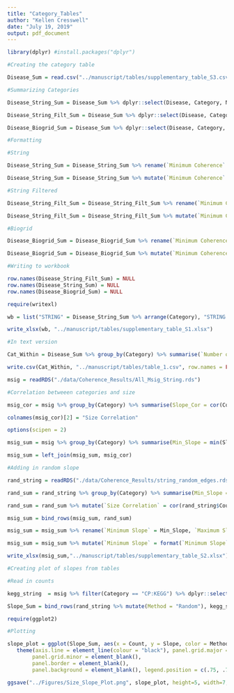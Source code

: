 ```yaml
---
title: "Category_Tables"
author: "Kellen Cresswell"
date: "July 19, 2019"
output: pdf_document
---
```


```r
library(dplyr) #install.packages("dplyr")
```

```r
#Creating the category table

Disease_Sum = read.csv("../manuscript/tables/supplementary_table_S3.csv")

#Summarizing Categories

Disease_String_Sum = Disease_Sum %>% dplyr::select(Disease, Category, Number.of.SNPs, Number.of.genes, String.Coherence.KEGG) %>% filter(!is.na(String.Coherence.KEGG)) %>% group_by(Category) %>% summarise(Min_Coherence = min(String.Coherence.KEGG, na.rm = TRUE), Max_Coherence = max(String.Coherence.KEGG, na.rm = TRUE), Mean_Coherence = mean(String.Coherence.KEGG, na.rm = TRUE), Median_Coherence =median(String.Coherence.KEGG, na.rm = TRUE), Min_Genes = min(Number.of.genes, na.rm = TRUE), Max_Genes = max(Number.of.genes, na.rm = TRUE), Mean_Genes = mean(Number.of.genes, na.rm = TRUE), Median_Genes = median(Number.of.genes, na.rm = TRUE) , Min_SNPs = min(Number.of.SNPs, na.rm = TRUE), Max_SNPs = max(Number.of.SNPs, na.rm = TRUE), Mean_SNPs = mean(Number.of.SNPs, na.rm = TRUE), Median_SNPs = median(Number.of.SNPs, na.rm = TRUE), Total_Networks = n()) %>% arrange(-Median_Coherence)

Disease_String_Filt_Sum = Disease_Sum %>% dplyr::select(Disease, Category, Number.of.SNPs, Number.of.genes, String.Filt.Coherence.KEGG) %>% filter(!is.na(String.Filt.Coherence.KEGG))   %>% group_by(Category) %>% summarise(Min_Coherence = min(String.Filt.Coherence.KEGG, na.rm = TRUE), Max_Coherence = max(String.Filt.Coherence.KEGG, na.rm = TRUE), Mean_Coherence = mean(String.Filt.Coherence.KEGG, na.rm = TRUE), Median_Coherence =median(String.Filt.Coherence.KEGG, na.rm = TRUE), Min_Genes = min(Number.of.genes, na.rm = TRUE), Max_Genes = max(Number.of.genes, na.rm = TRUE), Mean_Genes = mean(Number.of.genes, na.rm = TRUE), Median_Genes = median(Number.of.genes, na.rm = TRUE) , Min_SNPs = min(Number.of.SNPs, na.rm = TRUE), Max_SNPs = max(Number.of.SNPs, na.rm = TRUE), Mean_SNPs = mean(Number.of.SNPs, na.rm = TRUE), Median_SNPs = median(Number.of.SNPs, na.rm = TRUE), Total_Networks = n()) %>% arrange(-Median_Coherence)

Disease_Biogrid_Sum = Disease_Sum %>% dplyr::select(Disease, Category, Number.of.SNPs, Number.of.genes, Biogrid.Coherence.KEGG) %>% filter(!is.na(Biogrid.Coherence.KEGG)) %>% group_by(Category) %>% summarise(Min_Coherence = min(Biogrid.Coherence.KEGG, na.rm = TRUE), Max_Coherence = max(Biogrid.Coherence.KEGG, na.rm = TRUE), Mean_Coherence = mean(Biogrid.Coherence.KEGG, na.rm = TRUE), Median_Coherence =median(Biogrid.Coherence.KEGG, na.rm = TRUE), Min_Genes = min(Number.of.genes, na.rm = TRUE), Max_Genes = max(Number.of.genes, na.rm = TRUE), Mean_Genes = mean(Number.of.genes, na.rm = TRUE), Median_Genes = median(Number.of.genes, na.rm = TRUE) , Min_SNPs = min(Number.of.SNPs, na.rm = TRUE), Max_SNPs = max(Number.of.SNPs, na.rm = TRUE), Mean_SNPs = mean(Number.of.SNPs, na.rm = TRUE), Median_SNPs = median(Number.of.SNPs, na.rm = TRUE), Total_Networks = n()) %>% arrange(-Median_Coherence)

#Formatting

#String

Disease_String_Sum = Disease_String_Sum %>% rename(`Minimum Coherence` = Min_Coherence, `Maximum Coherence` = Max_Coherence, `Mean Coherence` = Mean_Coherence, `Median Coherence` =  Median_Coherence, `Minimum # Genes` = Min_Genes, `Maximum # Genes` = Max_Genes, `Mean # Genes` = Mean_Genes, `Median # Genes` = Median_Genes, `Minimum # Genes` = Min_Genes, `Maximum # Genes` = Max_Genes, `Mean # Genes` = Mean_Genes, `Median # Genes` = Median_Genes, `Minimum # SNPs` = Min_SNPs, `Maximum # SNPs` = Max_SNPs, `Mean # SNPs` = Mean_SNPs, `Median # SNPs` = Median_SNPs, `Minimum # SNPs` = Min_SNPs, `Maximum # SNPs` = Max_SNPs, `Mean # SNPs` = Mean_SNPs, `Median # SNPs` = Median_SNPs, `Total Networks` = Total_Networks) 

Disease_String_Sum = Disease_String_Sum %>% mutate(`Minimum Coherence` = format(`Minimum Coherence`, digits = 3)) %>% mutate(`Maximum Coherence` = format(`Maximum Coherence`, digits = 3)) %>% mutate(`Mean Coherence` = format(`Mean Coherence`, digits = 3)) %>% mutate(`Median Coherence` = format(`Median Coherence`, digits = 3)) %>% mutate(`Mean # Genes` = format(`Mean # Genes`, digits = 4)) %>% mutate(`Mean # SNPs` = format(`Mean # SNPs`, digits = 4))

#String Filtered

Disease_String_Filt_Sum = Disease_String_Filt_Sum %>% rename(`Minimum Coherence` = Min_Coherence, `Maximum Coherence` = Max_Coherence, `Mean Coherence` = Mean_Coherence, `Median Coherence` =  Median_Coherence, `Minimum # Genes` = Min_Genes, `Maximum # Genes` = Max_Genes, `Mean # Genes` = Mean_Genes, `Median # Genes` = Median_Genes, `Minimum # Genes` = Min_Genes, `Maximum # Genes` = Max_Genes, `Mean # Genes` = Mean_Genes, `Median # Genes` = Median_Genes, `Minimum # SNPs` = Min_SNPs, `Maximum # SNPs` = Max_SNPs, `Mean # SNPs` = Mean_SNPs, `Median # SNPs` = Median_SNPs, `Minimum # SNPs` = Min_SNPs, `Maximum # SNPs` = Max_SNPs, `Mean # SNPs` = Mean_SNPs, `Median # SNPs` = Median_SNPs, `Total Networks` = Total_Networks) 

Disease_String_Filt_Sum = Disease_String_Filt_Sum %>% mutate(`Minimum Coherence` = format(`Minimum Coherence`, digits = 3)) %>% mutate(`Maximum Coherence` = format(`Maximum Coherence`, digits = 3)) %>% mutate(`Mean Coherence` = format(`Mean Coherence`, digits = 3)) %>% mutate(`Median Coherence` = format(`Median Coherence`, digits = 3)) %>% mutate(`Mean # Genes` = format(`Mean # Genes`, digits = 4)) %>% mutate(`Mean # SNPs` = format(`Mean # SNPs`, digits = 4))

#Biogrid

Disease_Biogrid_Sum = Disease_Biogrid_Sum %>% rename(`Minimum Coherence` = Min_Coherence, `Maximum Coherence` = Max_Coherence, `Mean Coherence` = Mean_Coherence, `Median Coherence` =  Median_Coherence, `Minimum # Genes` = Min_Genes, `Maximum # Genes` = Max_Genes, `Mean # Genes` = Mean_Genes, `Median # Genes` = Median_Genes, `Minimum # Genes` = Min_Genes, `Maximum # Genes` = Max_Genes, `Mean # Genes` = Mean_Genes, `Median # Genes` = Median_Genes, `Minimum # SNPs` = Min_SNPs, `Maximum # SNPs` = Max_SNPs, `Mean # SNPs` = Mean_SNPs, `Median # SNPs` = Median_SNPs, `Minimum # SNPs` = Min_SNPs, `Maximum # SNPs` = Max_SNPs, `Mean # SNPs` = Mean_SNPs, `Median # SNPs` = Median_SNPs, `Total Networks` = Total_Networks) 

Disease_Biogrid_Sum = Disease_Biogrid_Sum %>% mutate(`Minimum Coherence` = format(`Minimum Coherence`, digits = 3)) %>% mutate(`Maximum Coherence` = format(`Maximum Coherence`, digits = 3)) %>% mutate(`Mean Coherence` = format(`Mean Coherence`, digits = 3)) %>% mutate(`Median Coherence` = format(`Median Coherence`, digits = 3)) %>% mutate(`Mean # Genes` = format(`Mean # Genes`, digits = 4)) %>% mutate(`Mean # SNPs` = format(`Mean # SNPs`, digits = 4))

#Writing to workbook

row.names(Disease_String_Filt_Sum) = NULL
row.names(Disease_String_Sum) = NULL
row.names(Disease_Biogrid_Sum) = NULL

require(writexl)

wb = list("STRING" = Disease_String_Sum %>% arrange(Category), "STRING Filtered" = Disease_String_Filt_Sum  %>% arrange(Category), "Biogrid" = Disease_Biogrid_Sum  %>% arrange(Category))

write_xlsx(wb, "../manuscript/tables/supplementary_table_S1.xlsx")

```

```r
#In text version

Cat_Within = Disease_Sum %>% group_by(Category) %>% summarise(`Number of SNPs`= sum(`Number.of.SNPs`), `Number of Genes` = sum(Number.of.genes), `Total Diseases` = n(),  `Mean Biogrid Coherence` =mean(Biogrid.Coherence.KEGG, na.rm = TRUE), `Mean String Coherence` = mean(String.Coherence.KEGG, na.rm = TRUE), `Mean String Filtered Coherence` = mean(String.Filt.Coherence.KEGG, na.rm = TRUE)) %>% arrange(Category)

write.csv(Cat_Within, "../manuscript/tables/table_1.csv", row.names = FALSE)
```

```r
msig = readRDS("./data/Coherence_Results/All_Msig_String.rds")

#Correlation betweeen categories and size

msig_cor = msig %>% group_by(Category) %>% summarise(Slope_Cor = cor(Count, Slope, "complete")) %>% arrange(Slope_Cor)

colnames(msig_cor)[2] = "Size Correlation"

```

```r
options(scipen = 2)

msig_sum = msig %>% group_by(Category) %>% summarise(Min_Slope = min(Slope, na.rm = TRUE), Max_Slope = max(Slope, na.rm = TRUE), Mean_Slope = mean(Slope, na.rm = TRUE), Median_Slope = median(Slope, na.rm = TRUE), Min_Genes = min(Count), Max_Genes = max(Count), Mean_Genes = mean(Count), Median_Genes = median(Count), Total_Sets = n()) %>% arrange(Mean_Slope)

msig_sum = left_join(msig_sum, msig_cor)

#Adding in random slope

rand_string = readRDS("./data/Coherence_Results/string_random_edges.rds") %>% mutate(Category = "Random") %>% dplyr::select(Category, Count, Slope)

rand_sum = rand_string %>% group_by(Category) %>% summarise(Min_Slope = min(Slope, na.rm = TRUE), Max_Slope = max(Slope, na.rm = TRUE), Mean_Slope = mean(Slope, na.rm = TRUE), Median_Slope = median(Slope, na.rm = TRUE), Min_Genes = min(Count), Max_Genes = max(Count), Mean_Genes = mean(Count), Median_Genes = median(Count), Total_Sets = n(),) %>% arrange(Mean_Slope)

rand_sum = rand_sum %>% mutate(`Size Correlation` = cor(rand_string$Count, rand_string$Slope))

msig_sum = bind_rows(msig_sum, rand_sum)

msig_sum = msig_sum %>% rename(`Minimum Slope` = Min_Slope, `Maximum Slope` = Max_Slope, `Mean Slope` = Mean_Slope, `Median Slope` =  Median_Slope, `Minimum # Genes` = Min_Genes, `Maximum # Genes` = Max_Genes, `Mean # Genes` = Mean_Genes, `Median # Genes` = Median_Genes, `Total Networks` = Total_Sets) 

msig_sum = msig_sum %>% mutate(`Minimum Slope` = format(`Minimum Slope`, digits = 3)) %>% mutate(`Maximum Slope` = format(`Maximum Slope`, digits = 3)) %>% mutate(`Mean Slope` = format(`Mean Slope`, digits = 3)) %>% mutate(`Median Slope` = format(`Median Slope`, digits = 3)) %>% mutate(`Mean # Genes` = format(`Mean # Genes`, digits = 4)) %>% mutate(`Size Correlation` = format(`Size Correlation`, digits = 2))

write_xlsx(msig_sum,"../manuscript/tables/supplementary_table_S2.xlsx")

```

```r
#Creating plot of slopes from tables

#Read in counts

kegg_string  = msig %>% filter(Category == "CP:KEGG") %>% dplyr::select(Count, Slope)

Slope_Sum = bind_rows(rand_string %>% mutate(Method = "Random"), kegg_string %>% dplyr::select(Count, Slope) %>% mutate(Method = "KEGG"))
```

```r
require(ggplot2)

#Plotting

slope_plot = ggplot(Slope_Sum, aes(x = Count, y = Slope, color = Method)) + geom_point(size = 2) + theme_bw() + labs(y = "Slope", x = "Network Size") + geom_smooth( method = 'loess', se = FALSE, formula=y~x-1, fullrange = TRUE, size = 2)  + theme_light(base_size = 18) + 
   theme(axis.line = element_line(colour = "black"), panel.grid.major = element_blank(),
        panel.grid.minor = element_blank(),
        panel.border = element_blank(),
        panel.background = element_blank(), legend.position = c(.75, .75))

ggsave("../Figures/Size_Slope_Plot.png", slope_plot, height=5, width=7, units="in", dpi = 600)
```


